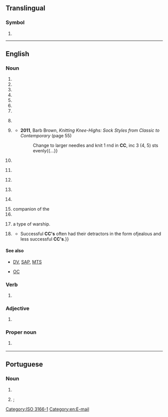 {{also|cc|cC|.cc|c/c|C&C|CC.|-cc}}
==Translingual==

===Symbol===
{{head|mul|symbol}}

# {{n-g|The [[ISO]] 3166-1 two-letter (alpha-2) code for the [[Cocos Islands]].}}

[[Category:ISO 3166-1]]

----

==English==

===Noun===
{{en-noun|~}}

# {{initialism of|en|carbon copy}}
# {{initialism of|en|[[cricket]] [[club]]}}
# {{initialism of|en|[[cycling]] [[club]]}}
# {{initialism of|en|[[circuit|Circuit]] [[court|Court]]}}
# {{initialism of|en|community college}}
# {{initialism of|en|credit card}}
# {{initialism of|en|courtesy copy}}
# {{lb|en|cosmology}} {{initialism of|en|cosmological constant}}
# {{lb|en|knitting}} {{initialism of|en|[[contrast]]ing [[colour]]}}
#* '''2011''', Barb Brown, ''Knitting Knee-Highs: Sock Styles from Classic to Contemporary'' (page 55)
#*: Change to larger needles and knit 1 rnd in '''CC''', inc 3 (4, 5) sts evenly{{...}}
# {{lb|en|SI}} {{initialism of|en|cubic centimetre}}
# {{lb|en|television}} {{initialism of|en|closed caption}}
# {{lb|en|weather}} {{initialism of|en|cirrocumulus}}
# {{lb|en|music|[[MIDI]]}} {{initialism of|en|[[control]] [[change]]}}
# {{lb|en|medicine}} {{initialism of|en|[[chief]] [[complaint]]}}
# companion of the {{w|Order of Canada}}
# {{initialism of|en|[[city|City]] [[college|College]]}}
# {{lb|en|military}} {{abbreviation of|en|[[cruiser]]|dot=,}} a type of warship.<!--why two C's?-->
# {{lb|en|military}} {{initialism of|en|[[company]] [[commander]]}}
#* {{quote-book|en|year=2013|author=David Banagis|title=Twenty-Three Days at Sea: A Sailor's Story|location=Bloomington, IN|publisher=Abbott Press|isbn=9781458211156|page={{gbooks|hfb3AAAAQBAJ|9|CC}}|passage=At the helm of Company Eleven was Chief Quartermaster Pritchard. Officially he was known as the Company Commander ('''CC''') and had been assigned to Camp Moffett for the purpose of being our '''CC'''. {{...}} Successful '''CC's''' often had their detractors in the form ofjealous and less successful '''CC's'''.}}

====See also====
* {{sense|television}} [[DV]], [[SAP]], [[MTS]]
* {{sense|Canada}} [[OC]]

===Verb===
{{en-verb}}

# {{lb|en|internet}} {{alt form|en|cc}}

===Adjective===
{{en-adj|-}}

# {{lb|en|fasteners}} {{initialism of|en|[[cement]]-[[coated]]}}

===Proper noun===
{{en-proper noun}}

# {{lb|en|law}} {{initialism of|en|Creative Commons}}

[[Category:en:E-mail]]

----

==Portuguese==

===Noun===
{{pt-noun|m|s}}

# {{initialism of|pt|cartão de cidadão}}
# {{lb|pt|Brazil|informal}} {{l|en|BO}}; {{l|en|body odour}}